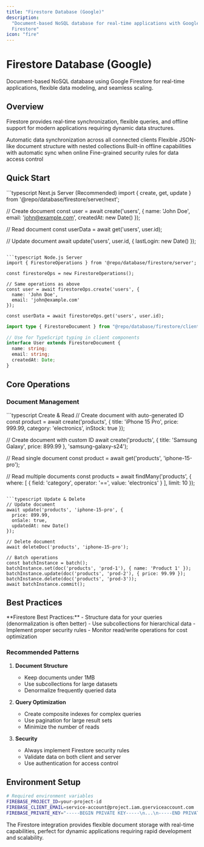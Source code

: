 ```yaml
---
title: "Firestore Database (Google)"
description:
  "Document-based NoSQL database for real-time applications with Google
  Firestore"
icon: "fire"
---
```


# Firestore Database (Google)

Document-based NoSQL database using Google Firestore for real-time applications,
flexible data modeling, and seamless scaling.

## Overview

Firestore provides real-time synchronization, flexible queries, and offline
support for modern applications requiring dynamic data structures.

<CardGroup cols={2}>
  <Card title="Real-time Updates" icon="signal">
    Automatic data synchronization across all connected clients
  </Card>
  <Card title="Document-based" icon="file">
    Flexible JSON-like document structure with nested collections
  </Card>
  <Card title="Offline Support" icon="wifi-slash">
    Built-in offline capabilities with automatic sync when online
  </Card>
  <Card title="Security Rules" icon="shield">
    Fine-grained security rules for data access control
  </Card>
</CardGroup>

## Quick Start

<CodeGroup>
```typescript Next.js Server (Recommended)
import { create, get, update } from '@repo/database/firestore/server/next';

// Create document const user = await create('users', { name: 'John Doe', email:
'john@example.com', createdAt: new Date() });

// Read document const userData = await get('users', user.id);

// Update document await update('users', user.id, { lastLogin: new Date() });

````

```typescript Node.js Server
import { FirestoreOperations } from '@repo/database/firestore/server';

const firestoreOps = new FirestoreOperations();

// Same operations as above
const user = await firestoreOps.create('users', {
  name: 'John Doe',
  email: 'john@example.com'
});

const userData = await firestoreOps.get('users', user.id);
````

```typescript Types Only (Client)
import type { FirestoreDocument } from "@repo/database/firestore/client";

// Use for TypeScript typing in client components
interface User extends FirestoreDocument {
  name: string;
  email: string;
  createdAt: Date;
}
```

</CodeGroup>

## Core Operations

### Document Management

<CodeGroup>
```typescript Create & Read
// Create document with auto-generated ID
const product = await create('products', {
  title: 'iPhone 15 Pro',
  price: 999.99,
  category: 'electronics',
  inStock: true
});

// Create document with custom ID await create('products', { title: 'Samsung
Galaxy', price: 899.99 }, 'samsung-galaxy-s24');

// Read single document const product = await get('products', 'iphone-15-pro');

// Read multiple documents const products = await findMany('products', { where:
[ { field: 'category', operator: '==', value: 'electronics' } ], limit: 10 });

````

```typescript Update & Delete
// Update document
await update('products', 'iphone-15-pro', {
  price: 899.99,
  onSale: true,
  updatedAt: new Date()
});

// Delete document
await deleteDoc('products', 'iphone-15-pro');

// Batch operations
const batchInstance = batch();
batchInstance.set(doc('products', 'prod-1'), { name: 'Product 1' });
batchInstance.update(doc('products', 'prod-2'), { price: 99.99 });
batchInstance.delete(doc('products', 'prod-3'));
await batchInstance.commit();
````

</CodeGroup>

## Best Practices

<Warning>
  **Firestore Best Practices:** - Structure data for your queries
  (denormalization is often better) - Use subcollections for hierarchical data -
  Implement proper security rules - Monitor read/write operations for cost
  optimization
</Warning>

### Recommended Patterns

1. **Document Structure**
   - Keep documents under 1MB
   - Use subcollections for large datasets
   - Denormalize frequently queried data

2. **Query Optimization**
   - Create composite indexes for complex queries
   - Use pagination for large result sets
   - Minimize the number of reads

3. **Security**
   - Always implement Firestore security rules
   - Validate data on both client and server
   - Use authentication for access control

## Environment Setup

```bash
# Required environment variables
FIREBASE_PROJECT_ID=your-project-id
FIREBASE_CLIENT_EMAIL=service-account@project.iam.gserviceaccount.com
FIREBASE_PRIVATE_KEY="-----BEGIN PRIVATE KEY-----\n...\n-----END PRIVATE KEY-----\n"
```

The Firestore integration provides flexible document storage with real-time
capabilities, perfect for dynamic applications requiring rapid development and
scalability.
